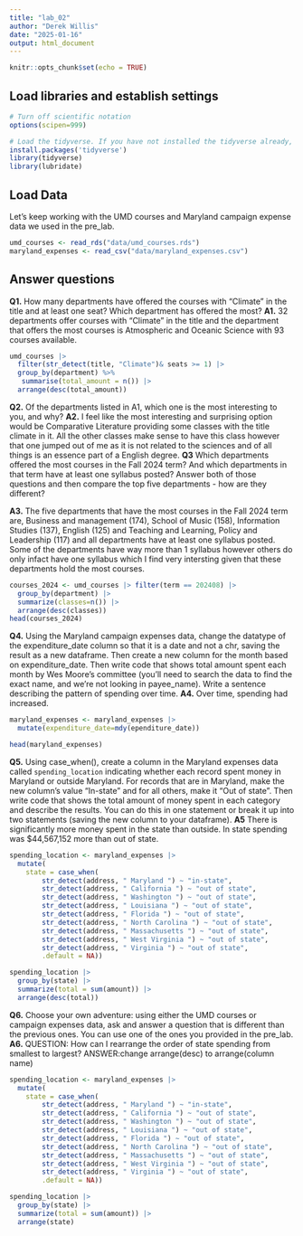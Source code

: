 ```yaml
---
title: "lab_02"
author: "Derek Willis"
date: "2025-01-16"
output: html_document
---
```


```r
knitr::opts_chunk$set(echo = TRUE)
```

## Load libraries and establish settings

```r
# Turn off scientific notation
options(scipen=999)

# Load the tidyverse. If you have not installed the tidyverse already, remove the # from the next line and run it first.  
install.packages('tidyverse')
library(tidyverse)
library(lubridate)
```

## Load Data

Let's keep working with the UMD courses and Maryland campaign expense data we used in the pre_lab.

```r
umd_courses <- read_rds("data/umd_courses.rds")
maryland_expenses <- read_csv("data/maryland_expenses.csv")
```

## Answer questions

**Q1.** How many departments have offered the courses with "Climate" in the title and at least one seat? Which department has offered the most? **A1.**
32 departments offer courses with "Climate" in the title and the department that offers the most courses is Atmospheric and Oceanic Science with 93 courses available. 
```r
umd_courses |> 
  filter(str_detect(title, "Climate")& seats >= 1) |>
  group_by(department) %>% 
   summarise(total_amount = n()) |>
  arrange(desc(total_amount))

```

**Q2.** Of the departments listed in A1, which one is the most interesting to you, and why? **A2.**
I feel like the most interesting and surprising option would be Comparative Literature providing some classes with the title climate in it. All the other classes make sense to have this class however that one jumped out of me as it is not related to the sciences and of all things is an essence part of a English degree.
**Q3** Which departments offered the most courses in the Fall 2024 term? And which departments in that term have at least one syllabus posted? Answer both of those questions and then compare the top five departments - how are they different?

**A3.**
The five departments that have the most courses in the Fall 2024 term are, Business and management (174), School of Music (158), Information Studies (137), English (125) and Teaching and Learning, Policy and Leadership (117) and all departments have at least one syllabus posted. Some of the departments have way more than 1 syllabus however others do only infact have one syllabus which I find very intersting given that these departments hold the most courses.
```r
courses_2024 <- umd_courses |> filter(term == 202408) |>
  group_by(department) |>
  summarize(classes=n()) |>
  arrange(desc(classes))
head(courses_2024)
```

**Q4.** Using the Maryland campaign expenses data, change the datatype of the expenditure_date column so that it is a date and not a chr, saving the result as a new dataframe. Then create a new column for the month based on expenditure_date. Then write code that shows total amount spent each month by Wes Moore's committee (you'll need to search the data to find the exact name, and we're not looking in payee_name). Write a sentence describing the pattern of spending over time. **A4.**
Over time, spending had increased.
```r
maryland_expenses <- maryland_expenses |>
  mutate(expenditure_date=mdy(ependiture_date))
```
```r
head(maryland_expenses)
```

**Q5.** Using case_when(), create a column in the Maryland expenses data called `spending_location` indicating whether each record spent money in Maryland or outside Maryland. For records that are in Maryland, make the new column's value "In-state" and for all others, make it "Out of state". Then write code that shows the total amount of money spent in each category and describe the results. You can do this in one statement or break it up into two statements (saving the new column to your dataframe). **A5**
There is significantly more money spent in the state than outside. In state spending was $44,567,152 more than out of state.
```r
spending_location <- maryland_expenses |>
  mutate(
    state = case_when(
        str_detect(address, " Maryland ") ~ "in-state",
        str_detect(address, " California ") ~ "out of state",
        str_detect(address, " Washington ") ~ "out of state",
        str_detect(address, " Louisiana ") ~ "out of state",
        str_detect(address, " Florida ") ~ "out of state",
        str_detect(address, " North Carolina ") ~ "out of state",
        str_detect(address, " Massachusetts ") ~ "out of state",
        str_detect(address, " West Virginia ") ~ "out of state",
        str_detect(address, " Virginia ") ~ "out of state",
        .default = NA))
```
```r
spending_location |>
  group_by(state) |>
  summarize(total = sum(amount)) |>
  arrange(desc(total))
```

**Q6.** Choose your own adventure: using either the UMD courses or campaign expenses data, ask and answer a question that is different than the previous ones. You can use one of the ones you provided in the pre_lab. **A6.**
QUESTION: How can I rearrange the order of state spending from smallest to largest?
ANSWER:change arrange(desc) to arrange(column name)
```r
spending_location <- maryland_expenses |>
  mutate(
    state = case_when(
        str_detect(address, " Maryland ") ~ "in-state",
        str_detect(address, " California ") ~ "out of state",
        str_detect(address, " Washington ") ~ "out of state",
        str_detect(address, " Louisiana ") ~ "out of state",
        str_detect(address, " Florida ") ~ "out of state",
        str_detect(address, " North Carolina ") ~ "out of state",
        str_detect(address, " Massachusetts ") ~ "out of state",
        str_detect(address, " West Virginia ") ~ "out of state",
        str_detect(address, " Virginia ") ~ "out of state",
        .default = NA))
```
```r
spending_location |>
  group_by(state) |>
  summarize(total = sum(amount)) |>
  arrange(state)
```

